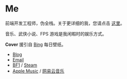 # Me

前端开发工程师，伪全栈。关于更详细的我，您请点击 [这里](https://blog.unot.net/blog/cc7-53-5ac/)。

音乐、武侠小说、FPS 游戏是我闲暇时的娱乐方式。

**Cover** 援引自 [Bing](https://www.bing.com) 每日壁纸。

- [Blog](https://blog.unot.net/)
- [Email](mailto:me@unot.net)
- [BF1](https://battlefieldtracker.com/bf1/profile/origin/DreamBit/overview) / [Steam](https://steamcommunity.com/profiles/76561198328068025/)
- [Apple Music](https://music.apple.com/cn/playlist/%E6%88%91%E7%9A%84%E6%94%B6%E8%97%8F/pl.u-WabZvdVHe4VbalX) / [网易云音乐](https://music.163.com/#/user/home?id=5840872)

